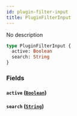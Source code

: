 ```yaml
---
id: plugin-filter-input
title: PluginFilterInput
---
```


No description

```graphql
type PluginFilterInput {
  active: Boolean
  search: String
}
```

### Fields

#### `active` ([`Boolean`](/api-reference/scalars/boolean.mdx))

#### `search` ([`String`](/api-reference/scalars/string.mdx))
